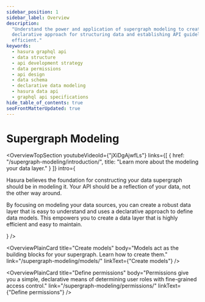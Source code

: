 ```yaml
---
sidebar_position: 1
sidebar_label: Overview
description:
  "Understand the power and application of supergraph modeling to create robust Hasura GraphQL APIs. Learn the
  declarative approach for structuring data and establishing API guidelines, making it reader-friendly and highly
  efficient."
keywords:
  - hasura graphql api
  - data structure
  - api development strategy
  - data permissions
  - api design
  - data schema
  - declarative data modeling
  - hasura data api
  - graphql api specifications
hide_table_of_contents: true
seoFrontMatterUpdated: true
---
```



# Supergraph Modeling

<OverviewTopSection
  youtubeVideoId={"jXiDgAjwfLs"}
  links={[
    {
      href: "/supergraph-modeling/introduction/",
      title: "Learn more about the modeling your data layer."
    }
  ]}
  intro={
<div>
  <p>
    Hasura believes the foundation for constructing your data supergraph should be in modeling it. Your API should be a
    reflection of your data, not the other way around.
  </p>
  <p>
    By focusing on modeling your data sources, you can create a robust data layer that is easy to understand and uses a
    declarative approach to define data models. This empowers you to create a data layer that is highly efficient and
    easy to maintain.
  </p>
  </div>
  }
/>


<div className="overview-gallery card-wrapper">
  <OverviewPlainCard
    title="Learn about types"
    body="Learn more about the types available to you as you model your supergraph."
    link="/supergraph-modeling/types/"
    linkText={"Learn about types"}
  />

  <OverviewPlainCard
    title="Create models"
    body="Models act as the building blocks for your supergraph. Learn how to create them."
    link="/supergraph-modeling/models/"
    linkText={"Create models"}
  />

<OverviewPlainCard
    title="Define permissions"
    body="Permissions give you a simple, declarative means of determining user roles with fine-grained access control."
    link="/supergraph-modeling/permissions/"
    linkText={"Define permissions"} />
</div>
